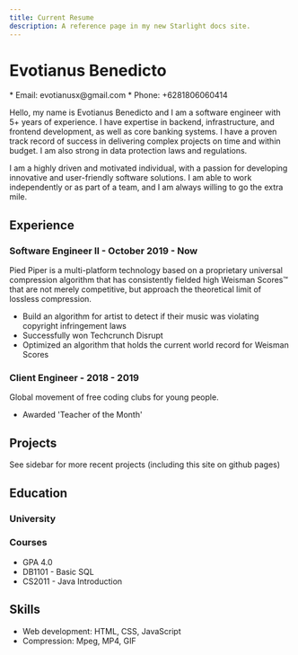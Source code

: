 ```yaml
---
title: Current Resume
description: A reference page in my new Starlight docs site.
---
```

# Evotianus Benedicto


<Card title="Contact">
* Email: evotianusx@gmail.com
* Phone: +6281806060414
</Card>

Hello, my name is Evotianus Benedicto and I am a software engineer with 5+ years of experience. I have expertise in backend, infrastructure, and  frontend development, as well as core banking systems. I have a proven track record of success in delivering complex projects on time and within budget. I am also strong in data protection laws and regulations.

I am a highly driven and motivated individual, with a passion for developing innovative and user-friendly software solutions. I am able to work independently or as part of a team, and I am always willing to go the extra mile.

## Experience

### Software Engineer II  - October 2019 - Now

Pied Piper is a multi-platform technology based on a proprietary universal
compression algorithm that has consistently fielded high Weisman Scores™ that
are not merely competitive, but approach the theoretical limit of lossless
compression.

 - Build an algorithm for artist to detect if their music was violating
   copyright infringement laws
 - Successfully won Techcrunch Disrupt
 - Optimized an algorithm that holds the current world record for Weisman Scores

### Client Engineer - 2018 - 2019

Global movement of free coding clubs for young people.

 - Awarded 'Teacher of the Month'

## Projects
See sidebar for more recent projects (including this site on github pages)


## Education

### University

### Courses

  - GPA 4.0
  - DB1101 - Basic SQL
  - CS2011 - Java Introduction

## Skills

 - Web development: HTML, CSS, JavaScript
 - Compression: Mpeg, MP4, GIF